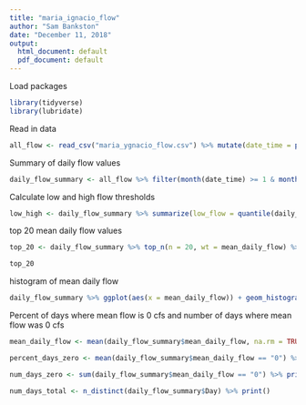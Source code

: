 ```yaml
---
title: "maria_ignacio_flow"
author: "Sam Bankston"
date: "December 11, 2018"
output:
  html_document: default
  pdf_document: default
---
```


Load packages

```r
library(tidyverse)
library(lubridate)
```

Read in data

```r
all_flow <- read_csv("maria_ygnacio_flow.csv") %>% mutate(date_time = paste(Date, " ", Time), date_time = mdy_hms(date_time)) %>% rename(flow = Flow) %>% select(date_time, flow) %>% mutate(Day = date(date_time), Year = year(date_time))

```

Summary of daily flow values

```r
daily_flow_summary <- all_flow %>% filter(month(date_time) >= 1 & month(date_time) < 6) %>% group_by(Year, Day) %>% summarize(mean_daily_flow = mean(flow, na.rm = TRUE)) %>% ungroup()
```

Calculate low and high flow thresholds

```r
low_high <- daily_flow_summary %>% summarize(low_flow = quantile(daily_flow_summary$mean_daily_flow, probs = .50, na.rm = TRUE), high_flow = quantile(daily_flow_summary$mean_daily_flow, probs = 0.99, na.rm = TRUE)) %>% print()
```

top 20 mean daily flow values

```r
top_20 <- daily_flow_summary %>% top_n(n = 20, wt = mean_daily_flow) %>% arrange(desc(mean_daily_flow)) 

top_20
```

histogram of mean daily flow

```r
daily_flow_summary %>% ggplot(aes(x = mean_daily_flow)) + geom_histogram() + theme_bw()
```

Percent of days where mean flow is 0 cfs and number of days where mean flow was 0 cfs

```r
mean_daily_flow <- mean(daily_flow_summary$mean_daily_flow, na.rm = TRUE) %>% print()

percent_days_zero <- mean(daily_flow_summary$mean_daily_flow == "0") %>% print()

num_days_zero <- sum(daily_flow_summary$mean_daily_flow == "0") %>% print()

num_days_total <- n_distinct(daily_flow_summary$Day) %>% print()


```



